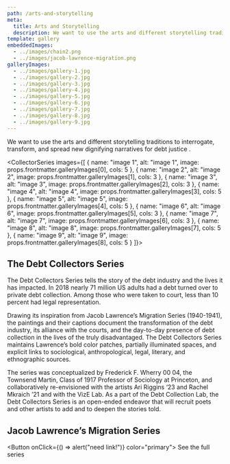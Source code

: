 ```yaml
---
path: /arts-and-storytelling
meta:
  title: Arts and Storytelling
  description: We want to use the arts and different storytelling traditions to interrogate, transform, and spread new dignifying narratives fordebt justice.
template: gallery
embeddedImages:
  - ../images/chain2.png
  - ../images/jacob-lawrence-migration.png
galleryImages:
  - ../images/gallery-1.jpg
  - ../images/gallery-2.jpg
  - ../images/gallery-3.jpg
  - ../images/gallery-4.jpg
  - ../images/gallery-5.jpg
  - ../images/gallery-6.jpg
  - ../images/gallery-7.jpg
  - ../images/gallery-8.jpg
  - ../images/gallery-9.jpg
---
```



<ArtsHero>

<p>
  <span>
    We want to use the arts and different storytelling traditions to
    interrogate, transform, and spread new dignifying narratives for
  </span>
  <span className="smear">
    <span>debt justice</span>
  </span>
  <span>.</span>
</p>

<GatsbyImage
  className="image image--right"
  width={373}
  alt="ball and chain"
  image={getImage(props.localImages[0])}
/>

</ArtsHero>

<CollectorSeries images={[
  {
    name: "image 1",
    alt: "image 1",
    image: props.frontmatter.galleryImages[0],
    cols: 5
  },
  {
    name: "image 2",
    alt: "image 2",
    image: props.frontmatter.galleryImages[1],
    cols: 3
  },
  {
    name: "image 3",
    alt: "image 3",
    image: props.frontmatter.galleryImages[2],
    cols: 3
  },
  {
    name: "image 4",
    alt: "image 4",
    image: props.frontmatter.galleryImages[3],
    cols: 5
  },
  {
    name: "image 5",
    alt: "image 5",
    image: props.frontmatter.galleryImages[4],
    cols: 5
  },
  {
    name: "image 6",
    alt: "image 6",
    image: props.frontmatter.galleryImages[5],
    cols: 3
  },
  {
    name: "image 7",
    alt: "image 7",
    image: props.frontmatter.galleryImages[6],
    cols: 3
  },
  {
    name: "image 8",
    alt: "image 8",
    image: props.frontmatter.galleryImages[7],
    cols: 5
  },
  {
    name: "image 9",
    alt: "image 9",
    image: props.frontmatter.galleryImages[8],
    cols: 5
  }
]}>

## The Debt Collectors Series

The Debt Collectors Series tells the story of the debt industry and the lives it has impacted. In 2018 nearly 71 million US adults had a debt turned over to private debt collection. Among those who were taken to court, less than 10 percent had legal representation.

Drawing its inspiration from Jacob Lawrence’s Migration Series (1940-1941), the paintings and their captions document the transformation of the debt industry, its alliance with the courts, and the day-to-day presence of debt collection in the lives of the truly disadvantaged. The Debt Collectors Series maintains Lawrence’s bold color patches, partially illuminated spaces, and explicit links to sociological, anthropological, legal, literary, and ethnographic sources.

The series was conceptualized by Frederick F. Wherry 00 04, the Townsend Martin, Class of 1917 Professor of Sociology at Princeton, and collaboratively re-envisioned with the artists Ari Riggins ‘23 and Rachel Mkraich ’21 and with the VizE Lab. As a part of the Debt Collection Lab, the Debt Collectors Series is an open-ended endeavor that will recruit poets and other artists to add and to deepen the stories told.

</CollectorSeries>

<CalloutBlock>

## Jacob Lawrence’s Migration Series

<Button onClick={() => alert("need link!")} color="primary">
  See the full series
</Button>

<GatsbyImage
  className="bg"
  width={480}
  alt=" "
  image={getImage(props.localImages[1])}
/>

</CalloutBlock>
